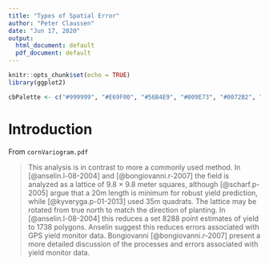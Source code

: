 ```yaml
---
title: "Types of Spatial Error"
author: "Peter Claussen"
date: "Jun 17, 2020"
output:
  html_document: default
  pdf_document: default
---
```


```r
knitr::opts_chunk$set(echo = TRUE)
library(ggplot2)

cbPalette <- c("#999999", "#E69F00", "#56B4E9", "#009E73", "#0072B2", "#D55E00", "#F0E442","#CC79A7","#000000","#734f80", "#2b5a74", "#004f39", "#787221", "#003959", "#6aaf00", "#663cd3")
```

# Introduction

From `cornVariogram.pdf`

> This analysis is in contrast to more a commonly used method. In [@anselin.l-08-2004] and [@bongiovanni.r-2007] the field is analyzed as a lattice of 9.8 $\times$ 9.8 meter squares, although [@scharf.p-2005] argue that a 20m length is minimum for robust yield prediction, while [@kyveryga.p-01-2013] used 35m quadrats. The lattice may be rotated from true north to match the direction of planting. In [@anselin.l-08-2004] this reduces a set 8288 point estimates of yield to 1738 polygons. Anselin suggest this reduces errors associated with GPS yield monitor data. Bongiovanni [@bongiovanni.r-2007] present a more detailed discussion of the processes and errors associated with yield monitor data.


